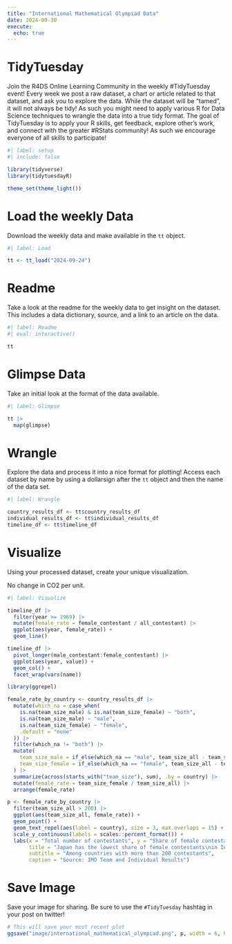 ```yaml
---
title: "International Mathematical Olympiad Data"
date: 2024-09-30
execute: 
  echo: true
---
```


# TidyTuesday

Join the R4DS Online Learning Community in the weekly #TidyTuesday event!
Every week we post a raw dataset, a chart or article related to that dataset, and ask you to explore the data.
While the dataset will be “tamed”, it will not always be tidy! As such you might need to apply various R for Data Science techniques to wrangle the data into a true tidy format.
The goal of TidyTuesday is to apply your R skills, get feedback, explore other’s work, and connect with the greater #RStats community!
As such we encourage everyone of all skills to participate!

```r
#| label: setup
#| include: false

library(tidyverse)
library(tidytuesdayR)

theme_set(theme_light())
```

# Load the weekly Data

Download the weekly data and make available in the `tt` object.

```r
#| label: Load

tt <- tt_load("2024-09-24")
```

# Readme

Take a look at the readme for the weekly data to get insight on the dataset.
This includes a data dictionary, source, and a link to an article on the data.

```r
#| label: Readme
#| eval: interactive()

tt

```

# Glimpse Data

Take an initial look at the format of the data available.

```r
#| label: Glimpse

tt |> 
  map(glimpse)

```

# Wrangle

Explore the data and process it into a nice format for plotting! Access each dataset by name by using a dollarsign after the `tt` object and then the name of the data set.

```r
#| label: Wrangle

country_results_df <- tt$country_results_df
individual_results_df <- tt$individual_results_df
timeline_df <- tt$timeline_df
```

# Visualize

Using your processed dataset, create your unique visualization.

No change in CO2 per unit.

```r
#| label: Visualize

timeline_df |> 
  filter(year >= 1969) |> 
  mutate(female_rate = female_contestant / all_contestant) |> 
  ggplot(aes(year, female_rate)) +
  geom_line()

timeline_df |> 
  pivot_longer(male_contestant:female_contestant) |> 
  ggplot(aes(year, value)) +
  geom_col() +
  facet_wrap(vars(name))

```

```r

library(ggrepel)

female_rate_by_country <- country_results_df |> 
  mutate(which_na = case_when(
    is.na(team_size_male) & is.na(team_size_female) ~ "both",
    is.na(team_size_male) ~ "male",
    is.na(team_size_female) ~ "female",
    .default = "none"
  )) |> 
  filter(which_na != "both") |> 
  mutate(
    team_size_male = if_else(which_na == "male", team_size_all - team_size_female, team_size_male),
    team_size_female = if_else(which_na == "female", team_size_all - team_size_male, team_size_female)
  ) |> 
  summarize(across(starts_with("team_size"), sum), .by = country) |> 
  mutate(female_rate = team_size_female / team_size_all) |> 
  arrange(female_rate)

p <- female_rate_by_country |> 
  filter(team_size_all > 200) |> 
  ggplot(aes(team_size_all, female_rate)) +
  geom_point() +
  geom_text_repel(aes(label = country), size = 3, max.overlaps = 15) +
  scale_y_continuous(labels = scales::percent_format()) +
  labs(x = "Total number of contestants", y = "Share of female contestants",
       title = "Japan has the lowest share of female contestants\nin International Mathematical Olympiad",
       subtitle = "Among countries with more than 200 contestants",
       caption = "Source: IMO Team and Individual Results")
```

# Save Image

Save your image for sharing. Be sure to use the `#TidyTuesday` hashtag in your post on twitter! 

```r

# This will save your most recent plot
ggsave("image/international_mathematical_olympiad.png", p, width = 6, height = 5)
```
